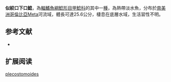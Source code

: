 {{Speciesbox
| name = 似絞口下口鯰
| image = 
| image_width = 250px
| image_caption = 
| status = NE
| status_system = IUCN3.1
| genus = Hypostomus
| species = plecostomoides
| authority = [[Eigenmann|Eigenmann]], 1922
| synonyms = *''Cochliodon plecostomoides'',Eigenmann, 1922
}}

'''似絞口下口鯰'''，為[[輻鰭魚綱|輻鰭魚綱]][[鯰形目|鯰形目]][[甲鯰科|甲鯰科]]的其中一[[種|種]]，為熱帶淡水魚，分布於[[南美洲|南美洲]][[哥倫比亞|哥倫比亞]]Meta河流域，體長可達25.6公分，棲息在底層水域，生活習性不明。
==参考文献==
*{{FishBase_species|genus=Hypostomus|species=plecostomoides|year=2015|month=1}}

== 扩展阅读 ==
{{refbegin}}
{{wikispecies-inline|Hypostomus plecostomoides|似絞口下口鯰}}
{{refend}}
{{Taxonbar|from=Q5504193}}

[[Category:下口鯰屬|plecostomoides]]
